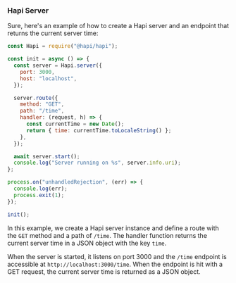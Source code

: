 ### Hapi Server

Sure, here's an example of how to create a Hapi server and an endpoint that returns the current server time:

```javascript
const Hapi = require("@hapi/hapi");

const init = async () => {
  const server = Hapi.server({
    port: 3000,
    host: "localhost",
  });

  server.route({
    method: "GET",
    path: "/time",
    handler: (request, h) => {
      const currentTime = new Date();
      return { time: currentTime.toLocaleString() };
    },
  });

  await server.start();
  console.log("Server running on %s", server.info.uri);
};

process.on("unhandledRejection", (err) => {
  console.log(err);
  process.exit(1);
});

init();
```

In this example, we create a Hapi server instance and define a route with the `GET` method and a path of `/time`. The handler function returns the current server time in a JSON object with the key `time`.

When the server is started, it listens on port 3000 and the `/time` endpoint is accessible at `http://localhost:3000/time`. When the endpoint is hit with a GET request, the current server time is returned as a JSON object.
